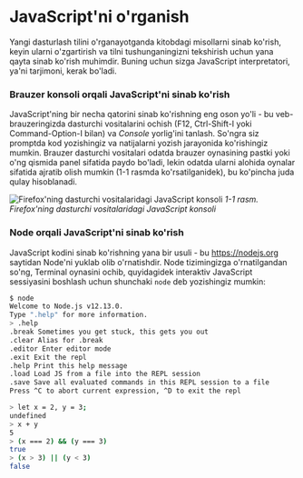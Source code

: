 # JavaScript'ni o'rganish

Yangi dasturlash tilini o'rganayotganda kitobdagi misollarni sinab ko'rish, keyin ularni o'zgartirish va tilni tushunganingizni tekshirish uchun yana qayta sinab ko'rish muhimdir. Buning uchun sizga JavaScript interpretatori, ya'ni tarjimoni, kerak bo'ladi.

### Brauzer konsoli orqali JavaScript'ni sinab ko'rish

JavaScript'ning bir necha qatorini sinab ko'rishning eng oson yo'li - bu veb-brauzeringizda dasturchi vositalarini ochish (F12, Ctrl-Shift-I yoki Command-Option-I bilan) va *Console* yorlig'ini tanlash. So'ngra siz promptda kod yozishingiz va natijalarni yozish jarayonida ko'rishingiz mumkin. Brauzer dasturchi vositalari odatda brauzer oynasining pastki yoki o'ng qismida panel sifatida paydo bo'ladi, lekin odatda ularni alohida oynalar sifatida ajratib olish mumkin (1-1 rasmda ko'rsatilganidek), bu ko'pincha juda qulay hisoblanadi.

![Firefox'ning dasturchi vositalaridagi JavaScript konsoli](/js/developer-tools.png)
*1-1 rasm. Firefox'ning dasturchi vositalaridagi JavaScript konsoli*

### Node orqali JavaScript'ni sinab ko'rish

JavaScript kodini sinab ko'rishning yana bir usuli - bu https://nodejs.org saytidan Node'ni yuklab olib o'rnatishdir. Node tizimingizga o'rnatilgandan so'ng, Terminal oynasini ochib, quyidagidek interaktiv JavaScript sessiyasini boshlash uchun shunchaki `node` deb yozishingiz mumkin:

```bash
$ node
Welcome to Node.js v12.13.0.
Type ".help" for more information.
> .help
.break Sometimes you get stuck, this gets you out
.clear Alias for .break
.editor Enter editor mode
.exit Exit the repl
.help Print this help message
.load Load JS from a file into the REPL session
.save Save all evaluated commands in this REPL session to a file
Press ^C to abort current expression, ^D to exit the repl

> let x = 2, y = 3;
undefined
> x + y
5
> (x === 2) && (y === 3)
true
> (x > 3) || (y < 3)
false
```